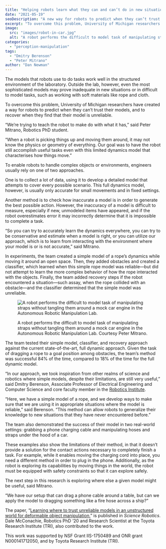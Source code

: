 ```yaml
---
title: "Helping robots learn what they can and can’t do in new situations"
date: "2021-05-19"
seoDescription: "A new way for robots to predict when they can’t trust their models, and to recover when they find that their model is unreliable."
excerpt: "To overcome this problem, University of Michigan researchers have created a way for robots to predict when they can’t trust their models, and to recover when they find that their model is unreliable."
image:
  src: "images/robot-in-car.jpg"
  alt: "A robot performs the difficult to model task of manipulating straps without tangling them around a mock car engine in the Autonomous Robotic Manipulation Lab."
categories:
  - "perception-manipulation"
tags:
  - "Dmitry Berenson"
  - "Peter Mitrano"
author: "Dan Newman"
---
```


<VideoCenter url="94uvtRcCPts" />

The models that robots use to do tasks work well in the structured environment of the laboratory. Outside the lab, however, even the most sophisticated models may prove inadequate in new situations or in difficult to model tasks, such as working with soft materials like rope and cloth. 

To overcome this problem, University of Michigan researchers have created a way for robots to predict when they can’t trust their models, and to recover when they find that their model is unreliable. 

“We’re trying to teach the robot to make do with what it has,” said Peter Mitrano, Robotics PhD student.



“When a robot is picking things up and moving them around, it may not know the physics or geometry of everything. Our goal was to have the robot still accomplish useful tasks even with this limited dynamics model that characterises how things move.”

To enable robots to handle complex objects or environments, engineers usually rely on one of two approaches.

One is to collect a lot of data, using it to develop a detailed model that attempts to cover every possible scenario. This full dynamics model, however, is usually only accurate for small movements and in fixed settings.

Another method is to check how inaccurate a model is in order to generate the best possible action. However, the inaccuracy of a model is difficult to measure, especially if new, unmodeled items have appeared, and if the robot overestimates error it may incorrectly determine that it is impossible to complete a task.

“So you can try to accurately learn the dynamics everywhere, you can try to be conservative and estimate when a model is right, or you can utilize our approach, which is to learn from interacting with the environment where your model is or is not accurate,” said Mitrano.

In experiments, the team created a simple model of a rope’s dynamics while moving it around an open space. Then, they added obstacles and created a classifier, which learned when this simple rope model was reliable—but did not attempt to learn the more complex behavior of how the rope interacted with the objects. Finally, the team added recovery steps if the robot encountered a situation—such assay, when the rope collided with an obstacle—and the classifier determined that the simple model was unreliable. 

<figure>

![A robot performs the difficult to model task of manipulating straps without tangling them around a mock car engine in the Autonomous Robotic Manipulation Lab.](images/robot-in-car-1024x549.jpg)

<figcaption>

A robot performs the difficult to model task of manipulating straps without tangling them around a mock car engine in the Autonomous Robotic Manipulation Lab. Courtesy Peter Mitrano.

</figcaption>

</figure>

The team tested their simple model, classifier, and recovery approach against the current state-of-the-art, full dynamic approach. Given the task of dragging a rope to a goal position among obstacles, the team’s method was successful 84% of the time, compared to 18% of the time for the full dynamic model.

“In our approach, we took inspiration from other realms of science and robotics where simple models, despite their limitations, are still very useful,” said Dmitry Berenson, Associate Professor of Electrical Engineering and Computer Science and core faculty member in the [Robotics Institute](https://2024.robotics.umich.edu/).

“Here, we have a simple model of a rope, and we develop ways to make sure that we are using it in appropriate situations where the model is reliable,” said Berenson. “This method can allow robots to generalize their knowledge to new situations that they have never encountered before.”

The team also demonstrated the success of their model in two real-world settings: grabbing a phone charging cable and manipulating hoses and straps under the hood of a car.

These examples also show the limitations of their method, in that it doesn’t provide a solution for the contact actions necessary to completely finish a task. For example, while it enables moving the charging cord into place, you need a different method in order to plug in the phone. Additionally, as the robot is exploring its capabilities by moving things in the world, the robot must be equipped with safety constraints so that it can explore safely.

The next step in this research is exploring where else a given model might be useful, said Mitrano.

“We have our setup that can drag a phone cable around a table, but can we apply the model to dragging something like a fire hose across a ship?” 

The paper, “[Learning where to trust unreliable models in an unstructured world for deformable object manipulation](https://robotics.sciencemag.org/content/6/54/eabd8170),” is published in _Science Robotics_. Dale McConachie, Robotics PhD ‘20 and Research Scientist at the Toyota Research Institute (TRI), also contributed to the work.

This work was supported by NSF Grant IIS-1750489 and ONR grant N000141712050, and by Toyota Research Institute (TRI).
